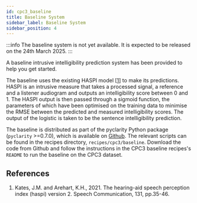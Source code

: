 ```yaml
---
id: cpc3_baseline
title: Baseline System
sidebar_label: Baseline System
sidebar_position: 4
---
```



:::info
The baseline system is not yet available. It is expected to be released on the 24th March 2025.
:::

A baseline intrusive intelligibility prediction system has been provided to help you get started.

The baseline uses the existing HASPI model \[[1](#refs)] to make its predictions. HASPI is an intrusive measure that takes a processed signal, a reference and a listener audiogram and outputs an intelligibility score between 0 and 1. The HASPI output is then passed through a sigmoid function, the parameters of which have been optimised on the training data to minimise the RMSE between the predicted and measured intelligibility scores. The output of the logistic is taken to be the sentence intelligibility prediction.

The baseline is distributed as part of the pyclarity Python package (`pyclarity` >=0.7.0), which is available on [Github](https://github.com/claritychallenge/clarity). The relevant scripts can be found in the recipes directory, `recipes/cpc3/baseline`. Download the code from Github and follow the instructions in the CPC3 baseline recipes's `README` to run the baseline on the CPC3 dataset.

## References

<a name="refs"></a>

1. Kates, J.M. and Arehart, K.H., 2021. The hearing-aid speech perception index (haspi) version 2. Speech Communication, 131, pp.35-46.
